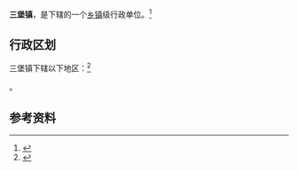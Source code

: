 {{中国乡级行政区
|景观照片文件名 = 
|景观照片描述 = 
|汉语拼音 = 
|其他语言 = 
|其他语言名称 = 
|旧称 = 
|地名出处 = 
|位置图文件名 = 
|位置图描述 = 
|自定义图片= 
|建置时间 = 
|政府驻地 = 
|毗邻 = 
|总面积 = 
|总人口 = 
|总人口年份 = 
|户籍人口 = 
|户籍人口年份 = 
|常住人口 = 
|常住人口年份 = 
|人口密度 = 
|GDP = 
|GDP年份 = 
|邮政编码 = 
|电话区号 = 936
|官方网站 = 
|网站名称 = 
|62/07/22/106/000}}

'''三堡镇'''，是{{PRC admin/fullname|62/07/22/106/000|3}}下辖的一个[[乡镇|乡镇]]级行政单位。<ref>{{PRC admin/ref sgc|{{PRC admin/parent|62/07/22/106/000}}}}</ref>

== 行政区划 ==

三堡镇下辖以下地区：<ref>{{PRC admin/ref sgc|62/07/22/106/000}}</ref>

{{PRC admin/children|62/07/22/106/000}}。

== 参考资料 ==

{{reflist}}

{{PRC admin/navcat|62/07/22/106/000}}
{{甘肃行政区划小作品}}
